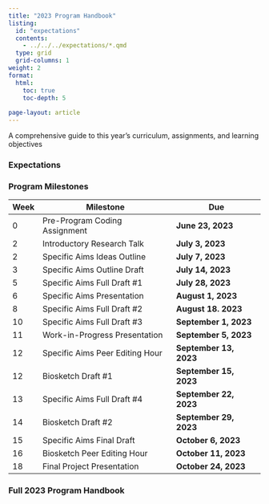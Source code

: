 ```yaml
---
title: "2023 Program Handbook"
listing:
  id: "expectations"
  contents: 
    - ../../../expectations/*.qmd
  type: grid
  grid-columns: 1
weight: 2
format: 
  html: 
    toc: true
    toc-depth: 5
    
page-layout: article
---
```


A comprehensive guide to this year's curriculum, assignments, and learning objectives

### Expectations

:::{#expectations}
:::

### Program Milestones

| Week | Milestone                       | Due                    |
|------|---------------------------------|------------------------|
| 0    | Pre-Program Coding Assignment   | **June 23, 2023**      |
| 2    | Introductory Research Talk      | **July 3, 2023**       |
| 2    | Specific Aims Ideas Outline     | **July 7, 2023**       |
| 3    | Specific Aims Outline Draft     | **July 14, 2023**      |
| 5    | Specific Aims Full Draft #1     | **July 28, 2023**      |
| 6    | Specific Aims Presentation      | **August 1, 2023**     |
| 8    | Specific Aims Full Draft #2     | **August 18. 2023**    |
| 10   | Specific Aims Full Draft #3     | **September 1, 2023**  |
| 11   | Work-in-Progress Presentation   | **September 5, 2023**  |
| 12   | Specific Aims Peer Editing Hour | **September 13, 2023** |
| 12   | Biosketch Draft #1              | **September 15, 2023** |
| 13   | Specific Aims Full Draft #4     | **September 22, 2023** |
| 14   | Biosketch Draft #2              | **September 29, 2023** |
| 15   | Specific Aims Final Draft       | **October 6, 2023**    |
| 16   | Biosketch Peer Editing Hour     | **October 11, 2023**   |
| 18   | Final Project Presentation      | **October 24, 2023**   |

### Full 2023 Program Handbook
